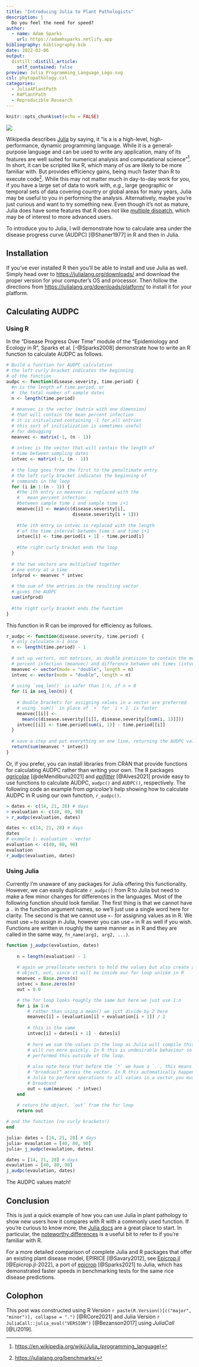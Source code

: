```yaml
---
title: "Introducing Julia to Plant Pathologists"
description: |
  Do you feel the need for speed?
author:
  - name: Adam Sparks
    url: https://adamhsparks.netlify.app
bibliography: bibliography.bib
date: 2022-02-06
output:
  distill::distill_article:
    self_contained: false
preview: Julia_Programming_Language_Logo.svg
csl: phytopathology.csl
categories: 
  - Julia4PlantPath
  - R4PlantPath
  - Reproducible Research
---
```


```r
knitr::opts_chunk$set(echo = FALSE)
```

![](Julia_Programming_Language_Logo.svg)

Wikipedia describes [Julia](https://julialang.org) by saying, it "is a is a high-level, high-performance, dynamic programming language. While it is a general-purpose language and can be used to write any application, many of its features are well suited for numerical analysis and computational science"^[<https://en.wikipedia.org/wiki/Julia_(programming_language)>].
In short, it can be scripted like R, which many of us are likely to be more familiar with.
But provides efficiency gains, being much faster than R to execute code^[<https://julialang.org/benchmarks/>].
While this may not matter much in day-to-day work for you, if you have a large set of data to work with, *e.g.*, large geographic or temporal sets of data covering country or global areas for many years, Julia may be useful to you in performing the analysis.
Alternatively, maybe you're just curious and want to try something new.
Even though it's not as mature, Julia does have some features that R does not like [multiple dispatch](https://miguelraz.github.io/blog/dispatch/index.html), which may be of interest to more advanced users.

To introduce you to Julia, I will demonstrate how to calculate area under the disease progress curve (AUDPC) [@Shaner1977] in R and then in Julia.

## Installation

If you've ever installed R then you'll be able to install and use Julia as well.
Simply head over to <https://julialang.org/downloads/> and download the proper version for your computer's OS and processor.
Then follow the directions from <https://julialang.org/downloads/platform/> to install it for your platform.

## Calculating AUDPC

### Using R

In the "Disease Progress Over Time" module of the "Epidemiology and Ecology in R", Sparks et al. [-@Sparks2008] demonstrate how to write an R function to calculate AUDPC as follows.

``` r
# Build a function for AUDPC calculation
# the left curly bracket indicates the beginning
# of the function
audpc <- function(disease.severity, time.period) {
  #n is the length of time.period, or
  #  the total number of sample dates
  n <- length(time.period)
  
  # meanvec is the vector (matrix with one dimension)
  # that will contain the mean percent infection
  # it is initialized containing -1 for all entries
  # this sort of initialization is sometimes useful
  # for debugging
  meanvec <- matrix(-1, (n - 1))
  
  # intvec is the vector that will contain the length of
  # time between sampling dates
  intvec <- matrix(-1, (n - 1))
  
  # the loop goes from the first to the penultimate entry
  # the left curly bracket indicates the beginning of
  # commands in the loop
  for (i in 1:(n - 1)) {
    #the ith entry in meanvec is replaced with the
    #   mean percent infection
    #between sample time i and sample time i+1
    meanvec[i] <- mean(c(disease.severity[i],
                         disease.severity[i + 1]))
    
    #the ith entry in intvec is replaced with the length
    # of the time interval between time i and time i+1
    intvec[i] <- time.period[i + 1] - time.period[i]
    
    #the right curly bracket ends the loop
  }
  
  # the two vectors are multiplied together
  # one entry at a time
  infprod <- meanvec * intvec
  
  # the sum of the entries in the resulting vector
  # gives the AUDPC
  sum(infprod)
  
  #the right curly bracket ends the function
}
```

This function in R can be improved for efficiency as follows.

```r
r_audpc <- function(disease.severity, time.period) {
  # only calculate n-1 once
  n <- length(time.period) - 1
  
  # set up vectors, not matrices, as double precision to contain the mean
  # percent infection (meanvec) and difference between obs times (intvec)
  meanvec <- vector(mode = "double", length = n)
  intvec <- vector(mode = "double", length = n)
  
  # using `seq_len()` is safer than 1:n, if n = 0
  for (i in seq_len(n)) {
    
    # double brackets for assigning values in a vector are preferred
    # using `sum()` in place of `+` for `i + 1` is faster
    meanvec[[i]] <-
      mean(c(disease.severity[[i]], disease.severity[[sum(i, 1)]]))
    intvec[[i]] <- time.period[sum(i, 1)] - time.period[[i]]
  }
  
  # save a step and put everything on one line, returning the AUDPC value
  return(sum(meanvec * intvec))
}
```

Or, if you prefer, you can install libraries from CRAN that provide functions for calculating AUDPC rather than writing your own.
The R packages [*agricolae*](https://cran.r-project.org/package=agricolae) [@deMendiburu2021] and [*epifitter*](https://cran.r-project.org/package=epifitter) [@Alves2021] provide easy to use functions to calculate AUDPC, `audpc()` and `AUDPC()`, respectively.
The following code an example from *agricolae's* help showing how to calculate AUDPC in R using our own function, `r_audpc()`.

``` r
> dates <- c(14, 21, 28) # days
> evaluation <- c(40, 80, 90)
> r_audpc(evaluation, dates)
```

```r
dates <- c(14, 21, 28) # days
dates
# example 1: evaluation - vector
evaluation <- c(40, 80, 90)
evaluation
r_audpc(evaluation, dates)
```

### Using Julia

Currently I'm unaware of any packages for Julia offering this functionality.
However, we can easily duplicate `r_audpc()` from R to Julia but need to make a few minor changes for differences in the languages.
Most of the following function should look familiar.
The first thing is that we cannot have a `.` in the function argument names, so we'll just use a single word here for clarity.
The second is that we cannot use `<-` for assigning values as in R.
We must use `=` to assign in Julia, however you can use `=` in R as well if you wish.
Functions are written in roughly the same manner as in R and they are called in the same way, `fn_name(arg1, arg2, ...)`.

```julia
function j_audpc(evaluation, dates)
    
    n = length(evaluation) - 1
    
    # again we preallocate vectors to hold the values but also create a third
    # object, out, since it will be inside our for loop unlike in R
    meanvec = Base.zeros(n)
    intvec = Base.zeros(n)
    out = 0.0

    # the for loop looks roughly the same but here we just use 1:n
    for i in 1:n
        # rather than using a mean() we just divide by 2 here
        meanvec[i] = (evaluation[i] + evaluation[i + 1]) / 2
        
        # this is the same
        intvec[i] = dates[i + 1] - dates[i]
        
        # here we sum the values in the loop as Julia will compile this and it
        # will run more quickly. In R this is undesirable behaviour so we
        # performed this outside of the loop.
        
        # also note here that before the `*` we have a `.`, this means to
        # "broadcast" across the vector. In R this automatically happens, in
        # Julia to perform operations to all values in a vector you must
        # broadcast
        out = sum(meanvec .* intvec)
    end
  
    # return the object, `out` from the for loop
    return out

# end the function (no curly brackets!)
end
```

``` julia
julia> dates = [14, 21, 28] # days
julia> evaulation = [40, 80, 90]
julia> j_audpc(evaulation, dates)
```

```julia
dates = [14, 21, 28] # days
evaulation = [40, 80, 90]
j_audpc(evaulation, dates)
```

The AUDPC values match!

## Conclusion

This is just a quick example of how you can use Julia in plant pathology to show new users how it compares with R with a commonly used function.
If you're curious to know more, the [Julia docs](https://docs.julialang.org) are a great place to start.
In particular, the [noteworthy differences](https://docs.julialang.org/en/v1/manual/noteworthy-differences/#Noteworthy-differences-from-R) is a useful bit to refer to if you're familiar with R.

For a more detailed comparison of complete Julia and R packages that offer an existing plant disease model, EPIRICE [@Savary2012], see [Epicrop.jl](https://adamhsparks.github.io/Epicrop.jl/stable/) [@Epicrop.jl-2022], a port of [epicrop](https://adamhsparks.github.io/epicrop/) [@Sparks2021] to Julia, which has demonstrated faster speeds in benchmarking tests for the same rice disease predictions.

## Colophon

This post was constructed using R Version `r paste(R.Version()[c("major", "minor")], collapse = ".")` [@RCore2021] and Julia Version `r JuliaCall::julia_eval("VERSION")` [@Bezanson2017] using *JuliaCall* [@Li2019].
